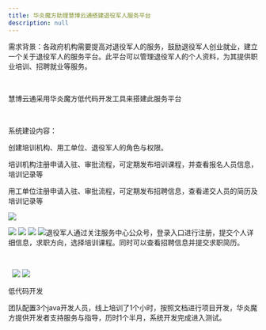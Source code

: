```yaml
---
title: 华炎魔方助理慧博云通搭建退役军人服务平台
description: null
---
```


需求背景：各政府机构需要提高对退役军人的服务，鼓励退役军人创业就业，建立一个关于退役军人的服务平台。此平台可以管理退役军人的个人资料，为其提供职业培训、招聘就业等服务。

 

慧博云通采用华炎魔方低代码开发工具来搭建此服务平台

 

系统建设内容：

创建培训机构、用工单位、退役军人的角色与权限。

培训机构注册申请入驻、审批流程，可定期发布培训课程，并查看报名人员信息，培训记录等

用工单位注册申请入驻、审批流程，可定期发布招聘信息，查看递交人员的简历及培训记录等

 ![](https://console.steedos.cn/api/files/images/zoiHPBeSGLubroiAn)

 ![](https://console.steedos.cn/api/files/images/oXeZ9LhYNwjvvFHWs) ![](https://console.steedos.cn/api/files/images/J3v4wugyMEtjX74Rt) ![](https://console.steedos.cn/api/files/images/KM78JrEhn4R9irKJS) ![](https://console.steedos.cn/api/files/images/L7rn8BNHpjyeHNAem)退役军人通过关注服务中心公众号，登录入口进行注册，提交个人详细信息，求职方向，选择培训课程。同时可以查看招聘信息并提交求职简历。

 

  ![](https://console.steedos.cn/api/files/images/CpkxRuMdAYqBFughk) ![](https://console.steedos.cn/api/files/images/iHm3TBrHZ3oehJomm)

低代码开发

团队配置3个java开发人员，线上培训了1个小时，按照文档进行项目开发，华炎魔方提供开发者支持服务与指导，历时1个半月，系统开发完成进入测试。